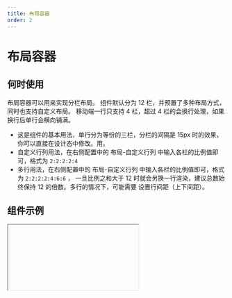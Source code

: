 ```yaml
---
title: 布局容器
order: 2
---
```


# 布局容器

## 何时使用
布局容器可以用来实现分栏布局。 组件默认分为 12 栏，并预置了多种布局方式，同时也支持自定义布局。 移动端一行只支持 4 栏，超过 4 栏的会换行处理，如果换行后单行会横向铺满。

* 这是组件的基本用法，单行分为等份的三栏，分栏的间隔是 15px 时的效果，你可以直接在设计态中修改。用。
* 自定义行列用法，在右侧配置中的 布局-自定义行列 中输入各栏的比例值即可，格式为 `2:2:2:2:4` 
* 多行用法，在右侧配置中的 布局-自定义行列 中输入各栏的比例值即可，格式为 `2:2:2:2:4:6:6` ，
一旦比例之和大于 12 时就会另换一行渲染，建议总数始终保持 12 的倍数。多行的情况下，可能需要
设置行间距（上下间距）。

## 组件示例

<Iframe url="https://www.aliwork.com/developer/columns-layout-v2?isRenderNav=false" />

## 组件属性
<!-- | 属性名   |  属性 code  | 类型 | 数据示例  | 动态属性 | 备注 |
| :--- | :--- | :--- | :--- | :--- | :--- |
| 分栏配置   | layout | string | "6:6" | 是 | 每行分为几栏，每一栏分别占几格 |
| 宽度 | layout2  | string  | "3:3:6"  | 否 | 自定义分栏 |
| 列间距 | columnGap  | number/string  | 0  | 否 | 列间距 |
| 行间距 | rowGap  | number/string  | 0  | 否 | 行间距 | -->

<AttrTable dataSource={[{
  attr: '分栏配置', 
  code: 'layout', 
  type: 'string', 
  demo: '6:6', 
  desc: '每行分为几栏，每一栏分别占几格'
}, {
  attr: '宽度', 
  code: 'layout2', 
  type: 'String', 
  demo: '3:3:6', 
  desc: '自定义分栏'
}, {
  attr: '列间距', 
  code: 'columnGap', 
  type: 'number/string', 
  demo: '0 ', 
  desc: '列间距 '
}, {
  attr: '行间距', 
  code: 'rowGap', 
  type: 'number/string ', 
  demo: '0', 
  desc: '行间距'
}]}/>


